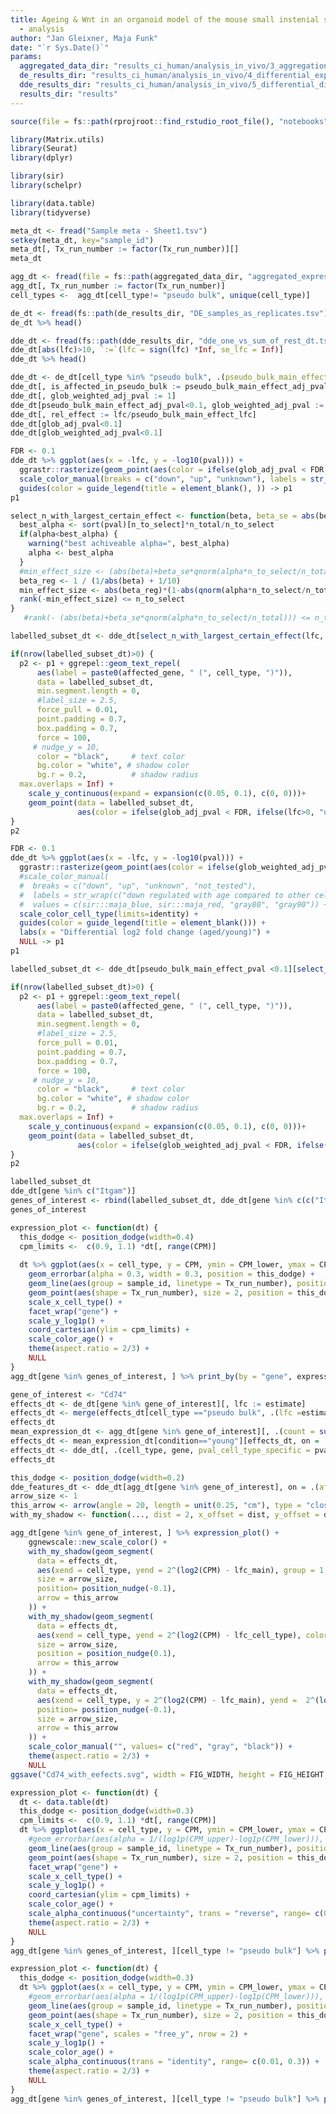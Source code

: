 ```yaml
---
title: Ageing & Wnt in an organoid model of the mouse small instenial stem cell niche
  - analysis
author: "Jan Gleixner, Maja Funk"
date: "`r Sys.Date()`"
params:
  aggregated_data_dir: "results_ci_human/analysis_in_vivo/3_aggregation"
  de_results_dir: "results_ci_human/analysis_in_vivo/4_differential_expression/"
  dde_results_dir: "results_ci_human/analysis_in_vivo/5_differential_differential_expression_II/"
  results_dir: "results"
---
```


```r
source(file = fs::path(rprojroot::find_rstudio_root_file(), "notebooks", "setup_chunk.R")) # for RStudio
```


``` r
library(Matrix.utils)
library(Seurat)
library(dplyr)

library(sir)
library(schelpr)

library(data.table)
library(tidyverse)
```

```r
meta_dt <- fread("Sample meta - Sheet1.tsv")
setkey(meta_dt, key="sample_id")
meta_dt[, Tx_run_number := factor(Tx_run_number)][]
meta_dt
```

```r
agg_dt <- fread(file = fs::path(aggregated_data_dir, "aggregated_expression.tsv"), sep = "\t")
agg_dt[, Tx_run_number := factor(Tx_run_number)]
cell_types <-  agg_dt[cell_type!= "pseudo bulk", unique(cell_type)]
```

```r
de_dt <- fread(fs::path(de_results_dir, "DE_samples_as_replicates.tsv"))
de_dt %>% head()
```

```r
dde_dt <- fread(fs::path(dde_results_dir, "dde_one_vs_sum_of_rest_dt.tsv"), sep = "\t")
dde_dt[abs(lfc)>10, `:=`(lfc = sign(lfc) *Inf, se_lfc = Inf)]
dde_dt %>% head()
```

```r
dde_dt <- de_dt[cell_type %in% "pseudo bulk", .(pseudo_bulk_main_effect_pval = p.value, pseudo_bulk_main_effect_adj_pval = p.adjusted, pseudo_bulk_main_effect_lfc = estimate, gene)][dde_dt, on = .(gene)]
dde_dt[, is_affected_in_pseudo_bulk := pseudo_bulk_main_effect_adj_pval<0.1]
dde_dt[, glob_weighted_adj_pval := 1]
dde_dt[pseudo_bulk_main_effect_adj_pval<0.1, glob_weighted_adj_pval := p.adjust(pval, method = "BH")]
dde_dt[, rel_effect := lfc/pseudo_bulk_main_effect_lfc]
dde_dt[glob_adj_pval<0.1]
dde_dt[glob_weighted_adj_pval<0.1]
```

```r
FDR <- 0.1
dde_dt %>% ggplot(aes(x = -lfc, y = -log10(pval))) +
  ggrastr::rasterize(geom_point(aes(color = ifelse(glob_adj_pval < FDR, ifelse(-lfc>0, "up", "down"), "unknown")))) +
  scale_color_manual(breaks = c("down", "up", "unknown"), labels = str_wrap(c("down regulated with age compared to other cells", "up regulated with age compared to other cells", "not significant"), width = 20), values = c(sir:::maja_blue, sir:::maja_red, sir:::maja_gray)) +
  guides(color = guide_legend(title = element_blank(), )) -> p1
p1
```


```r
select_n_with_largest_certain_effect <- function(beta, beta_se = abs(beta/qnorm(pval/2)), pval = qnorm(-abs(beta/beta_se))*2, n_to_select = 10, n_total = length(beta_se), alpha = 0.1) {
  best_alpha <- sort(pval)[n_to_select]*n_total/n_to_select
  if(alpha<best_alpha) {
    warning("best achiveable alpha=", best_alpha)
    alpha <- best_alpha
  }
  #min_effect_size <- (abs(beta)+beta_se*qnorm(alpha*n_to_select/n_total))
  beta_reg <- 1 / (1/abs(beta) + 1/10)
  min_effect_size <- abs(beta_reg)*(1-abs(qnorm(alpha*n_to_select/n_total))/abs(qnorm(pval/2)))
  rank(-min_effect_size) <= n_to_select
}
   #rank(- (abs(beta)+beta_se*qnorm(alpha*n_to_select/n_total))) <= n_to_select

labelled_subset_dt <- dde_dt[select_n_with_largest_certain_effect(lfc, pval = pval, n_to_select = 5)]

if(nrow(labelled_subset_dt)>0) { 
  p2 <- p1 + ggrepel::geom_text_repel(
      aes(label = paste0(affected_gene, " (", cell_type, ")")), 
      data = labelled_subset_dt, 
      min.segment.length = 0,
      #label_size = 2.5, 
      force_pull = 0.01, 
      point.padding = 0.7,
      box.padding = 0.7,
      force = 100,
     # nudge_y = 10,
      color = "black",     # text color
      bg.color = "white", # shadow color
      bg.r = 0.2,          # shadow radius
  max.overlaps = Inf) + 
    scale_y_continuous(expand = expansion(c(0.05, 0.1), c(0, 0)))+
    geom_point(data = labelled_subset_dt,
               aes(color = ifelse(glob_adj_pval < FDR, ifelse(lfc>0, "up", "down"), "unknown")))
}
p2
```
```r
FDR <- 0.1
dde_dt %>% ggplot(aes(x = -lfc, y = -log10(pval))) +
  ggrastr::rasterize(geom_point(aes(color = ifelse(glob_weighted_adj_pval < FDR, cell_type, ifelse(pseudo_bulk_main_effect_adj_pval<0.1, "unknown", "not_tested"))))) +
  #scale_color_manual(
  #  breaks = c("down", "up", "unknown", "not_tested"), 
  #  labels = str_wrap(c("down regulated with age compared to other cells", "up regulated with age compared to other cells", "not significant", "no main effect"), width = 20), 
  #  values = c(sir:::maja_blue, sir:::maja_red, "gray80", "gray90")) +
  scale_color_cell_type(limits=identity) +
  guides(color = guide_legend(title = element_blank())) +
  labs(x = "Differential log2 fold change (aged/young)") +
  NULL -> p1
p1
```

```r
labelled_subset_dt <- dde_dt[pseudo_bulk_main_effect_pval <0.1][select_n_with_largest_certain_effect(lfc, pval = pval, n_to_select = 10)]

if(nrow(labelled_subset_dt)>0) { 
  p2 <- p1 + ggrepel::geom_text_repel(
      aes(label = paste0(affected_gene, " (", cell_type, ")")), 
      data = labelled_subset_dt, 
      min.segment.length = 0,
      #label_size = 2.5, 
      force_pull = 0.01, 
      point.padding = 0.7,
      box.padding = 0.7,
      force = 100,
     # nudge_y = 10,
      color = "black",     # text color
      bg.color = "white", # shadow color
      bg.r = 0.2,          # shadow radius
  max.overlaps = Inf) + 
    scale_y_continuous(expand = expansion(c(0.05, 0.1), c(0, 0)))+
    geom_point(data = labelled_subset_dt,
               aes(color = ifelse(glob_weighted_adj_pval < FDR, ifelse(-lfc>0, "up", "down"), ifelse(pseudo_bulk_main_effect_adj_pval<0.1, "unknown", "not_tested"))))
}
p2
```


```r
labelled_subset_dt
dde_dt[gene %in% c("Itgam")]
genes_of_interest <- rbind(labelled_subset_dt, dde_dt[gene %in% c(c("Itgam", "Cd75", "Ciita"))], dde_dt[,.SD[1,], by= .(affected_gene)][seq_len(.N)<=6])[, unique(gene)]
genes_of_interest
```

```r
expression_plot <- function(dt) {
  this_dodge <- position_dodge(width=0.4)
  cpm_limits <-  c(0.9, 1.1) *dt[, range(CPM)]
  
  dt %>% ggplot(aes(x = cell_type, y = CPM, ymin = CPM_lower, ymax = CPM_upper, color = condition, group = sample_id)) +
    geom_errorbar(alpha = 0.3, width = 0.3, position = this_dodge) +
    geom_line(aes(group = sample_id, linetype = Tx_run_number), position = this_dodge, alpha = 0.3) +
    geom_point(aes(shape = Tx_run_number), size = 2, position = this_dodge) +
    scale_x_cell_type() +
    facet_wrap("gene") +
    scale_y_log1p() +
    coord_cartesian(ylim = cpm_limits) +
    scale_color_age() +
    theme(aspect.ratio = 2/3) +
    NULL
}
agg_dt[gene %in% genes_of_interest, ] %>% print_by(by = "gene", expression_plot) 
```

```r
gene_of_interest <- "Cd74"
effects_dt <- de_dt[gene %in% gene_of_interest][, lfc := estimate]
effects_dt <- merge(effects_dt[cell_type =="pseudo bulk", .(lfc =estimate, pval=p.value, gene)], effects_dt[, .(lfc =estimate, pval=p.value, gene, cell_type)], by="gene", suffixes= c("_main", "_cell_type"))
effects_dt
mean_expression_dt <- agg_dt[gene %in% gene_of_interest][, .(count = sum(count), total_count_in_celltype = sum(total_count_in_sample_x_cell_type)) ,by= .(gene, cell_type, condition)][, c("CPM", "CPM_lower", "CPM_upper") :=  binom::binom.exact(count,total_count_in_celltype)[, c("mean", "lower", "upper")]*1E6, by=.(cell_type,condition)][]
effects_dt <- mean_expression_dt[condition=="young"][effects_dt, on = .(gene, cell_type)]
effects_dt <- dde_dt[, .(cell_type, gene, pval_cell_type_specific = pval, lfc_cell_type_specific = lfc)][effects_dt, on = .(cell_type, gene)]
effects_dt

this_dodge <- position_dodge(width=0.2)
dde_features_dt <- dde_dt[agg_dt[gene %in% gene_of_interest], on = .(affected_gene=gene, cell_type)]
arrow_size <- 1
this_arrow <- arrow(angle = 20, length = unit(0.25, "cm"), type = "closed")
with_my_shadow <- function(..., dist = 2, x_offset = dist, y_offset = dist, sigma = dist) ggfx::with_shadow(..., x_offset = x_offset, y_offset = y_offset, sigma = sigma)

agg_dt[gene %in% gene_of_interest, ] %>% expression_plot() +
    ggnewscale::new_scale_color() +
    with_my_shadow(geom_segment(
      data = effects_dt, 
      aes(xend = cell_type, yend = 2^(log2(CPM) - lfc_main), group = 1, color = "main effect"),
      size = arrow_size,
      position= position_nudge(-0.1),
      arrow = this_arrow
    )) +
    with_my_shadow(geom_segment(
      data = effects_dt,
      aes(xend = cell_type, yend = 2^(log2(CPM) - lfc_cell_type), color = "total effect\n(cell type specific)", group = 1),
      size = arrow_size,
      position = position_nudge(0.1),
      arrow = this_arrow
    )) +
    with_my_shadow(geom_segment(
      data = effects_dt,
      aes(xend = cell_type, y = 2^(log2(CPM) - lfc_main), yend =  2^(log2(CPM) - lfc_main - lfc_cell_type_specific), color = "cell type specific effect", group = 1),
      position= position_nudge(-0.1),
      size = arrow_size,
      arrow = this_arrow
    )) +
    scale_color_manual("", values= c("red", "gray", "black")) +
    theme(aspect.ratio = 2/3) +
    NULL
ggsave("Cd74_with_eefects.svg", width = FIG_WIDTH, height = FIG_HEIGHT, bg="transparent")
```



```r
expression_plot <- function(dt) {
  dt <- data.table(dt)
  this_dodge <- position_dodge(width=0.3)
  cpm_limits <-  c(0.9, 1.1) *dt[, range(CPM)]
  dt %>% ggplot(aes(x = cell_type, y = CPM, ymin = CPM_lower, ymax = CPM_upper, color = condition, group = sample_id, alpha = (log1p(CPM_upper)-log1p(CPM_lower))/diff(log1p(cpm_limits)))) +
    #geom_errorbar(aes(alpha = 1/(log1p(CPM_upper)-log1p(CPM_lower))), width = 0.3, position = this_dodge) +
    geom_line(aes(group = sample_id, linetype = Tx_run_number), position = this_dodge, alpha =0.3) +
    geom_point(aes(shape = Tx_run_number), size = 2, position = this_dodge) +
    facet_wrap("gene") +
    scale_x_cell_type() +
    scale_y_log1p() +
    coord_cartesian(ylim = cpm_limits) +
    scale_color_age() +
    scale_alpha_continuous("uncertainty", trans = "reverse", range= c(0.1, 1), limits = c(1, 0 ), breaks=seq(0,1,0.25), label=scales::percent) + #95% CI size
    theme(aspect.ratio = 2/3) +
    NULL
}
agg_dt[gene %in% genes_of_interest, ][cell_type != "pseudo bulk"] %>% print_by(by = "gene", expression_plot) 
```

```r
expression_plot <- function(dt) {
  this_dodge <- position_dodge(width=0.3)
  dt %>% ggplot(aes(x = cell_type, y = CPM, ymin = CPM_lower, ymax = CPM_upper, color = condition, group = sample_id)) +
    #geom_errorbar(aes(alpha = 1/(log1p(CPM_upper)-log1p(CPM_lower))), width = 0.3, position = this_dodge) +
    geom_line(aes(group = sample_id, linetype = Tx_run_number), position = this_dodge) +
    geom_point(aes(shape = Tx_run_number), size = 2, position = this_dodge) +
    scale_x_cell_type() +
    facet_wrap("gene", scales = "free_y", nrow = 2) +
    scale_y_log1p() +
    scale_color_age() +
    scale_alpha_continuous(trans = "identity", range= c(0.01, 0.3)) +
    theme(aspect.ratio = 2/3) +
    NULL
}
agg_dt[gene %in% genes_of_interest, ][cell_type != "pseudo bulk"] %>% print_by(by = "gene", expression_plot) 
```




